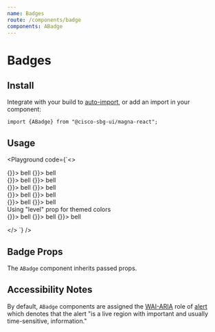 ```yaml
---
name: Badges
route: /components/badge
components: ABadge
---
```


# Badges

## Install

Integrate with your build to [auto-import](/#integrating), or add an import in your component:

```
import {ABadge} from "@cisco-sbg-ui/magna-react";
```

## Usage

<Playground
  code={`<>
  <div>
    <ABadge color="cisco-blue" content="3" large className="mr-4">
      <AButton tertiaryAlt icon className="pa-1" onClick={() => {}}>
        <AIcon size={48}>bell</AIcon>
      </AButton>
    </ABadge>
    <ABadge color="status-red" content="99+" large>
      <AButton tertiaryAlt icon className="pa-1" onClick={() => {}}>
        <AIcon size={48}>bell</AIcon>
      </AButton>
    </ABadge>
  </div>
  <div className="mt-4">
    <ABadge color="cisco-blue" content="3" className="mr-4">
      <AButton secondary icon className="pa-1" onClick={() => {}}>
        <AIcon size={24}>bell</AIcon>
      </AButton>
    </ABadge>
    <ABadge color="status-red" content="99+">
      <AButton secondary icon className="pa-1" onClick={() => {}}>
        <AIcon size={24}>bell</AIcon>
      </AButton>
    </ABadge>
  </div>
  <div className="mt-4">
    <ABadge color="cisco-blue" content="3" small className="mr-4">
      <AButton primary icon className="pa-1" onClick={() => {}}>
        <AIcon size={16}>bell</AIcon>
      </AButton>
    </ABadge>
    <ABadge color="status-red" content="99+">
      <AButton primary icon className="pa-1" onClick={() => {}}>
        <AIcon size={16}>bell</AIcon>
      </AButton>
    </ABadge>
  </div>
  <div className="mt-4">
      <ABadge color="cisco-blue" content="3" small className="mr-4">
        <AButton tertiary icon className="pa-1" onClick={() => {}}>
          <AIcon size={16}>bell</AIcon>
        </AButton>
      </ABadge>
      <ABadge color="status-red" content="99+">
        <AButton tertiary icon className="pa-1" onClick={() => {}}>
          <AIcon size={16}>bell</AIcon>
        </AButton>
      </ABadge>
    </div>
    <div className="mt-4">
      <ABadge color="cisco-blue" content="3" small className="mr-4">
        <AButton tertiaryAlt icon className="pa-1" onClick={() => {}}>
          <AIcon size={16}>bell</AIcon>
        </AButton>
      </ABadge>
      <ABadge color="status-red" content="99+">
        <AButton tertiaryAlt icon className="pa-1" onClick={() => {}}>
          <AIcon size={16}>bell</AIcon>
        </AButton>
      </ABadge>
    </div>
    <div>Using "level" prop for themed colors</div>
    <div className="mt-4">
      <ABadge level="error" content="99+" large className="mr-4">
        <AButton tertiaryAlt icon className="pa-1" onClick={() => {}}>
          <AIcon size={16}>bell</AIcon>
        </AButton>
      </ABadge>
      <ABadge level="info" content="99+" large className="mr-4">
        <AButton tertiaryAlt icon className="pa-1" onClick={() => {}}>
          <AIcon size={16}>bell</AIcon>
        </AButton>
      </ABadge>
      <ABadge level="success" content="99+" large className="mr-4">
        <AButton tertiaryAlt icon className="pa-1" onClick={() => {}}>
          <AIcon size={16}>bell</AIcon>
        </AButton>
      </ABadge>
    </div>

</>
`}
/>

## Badge Props

The `ABadge` component inherits passed props.

<Props of="ABadge" />

## Accessibility Notes

By default, `ABadge` components are assigned the [WAI-ARIA](https://www.w3.org/WAI/standards-guidelines/aria/) role of [alert](https://www.w3.org/TR/wai-aria/#alert) which denotes that the alert "is a live region with important and usually time-sensitive, information."
